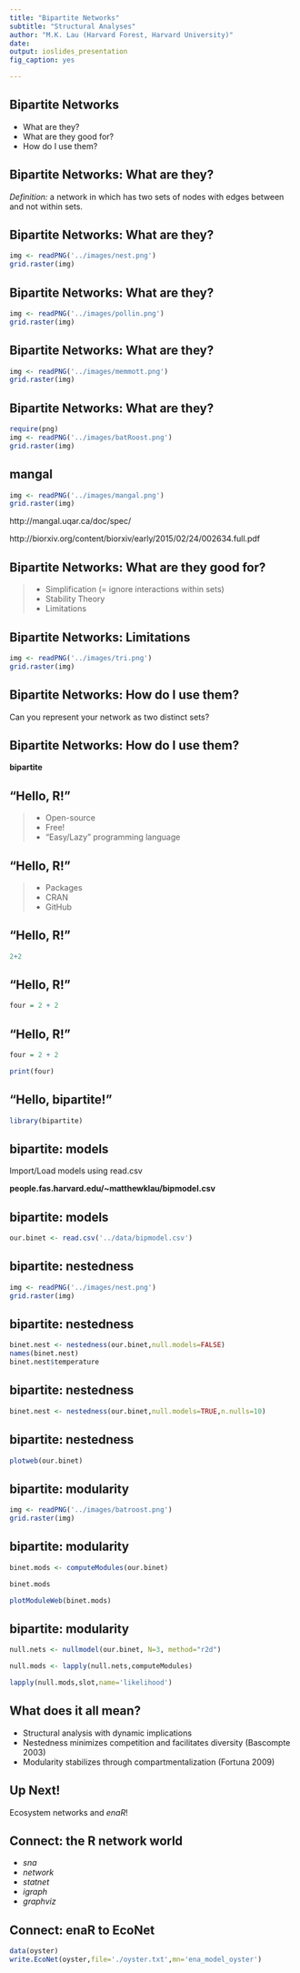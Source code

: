 ```yaml
---
title: "Bipartite Networks"
subtitle: "Structural Analyses"
author: "M.K. Lau (Harvard Forest, Harvard University)"
date:
output: ioslides_presentation
fig_caption: yes

---
```


## Bipartite Networks

- What are they?
- What are they good for?
- How do I use them?


## Bipartite Networks: What are they?

*Definition:* a network in which has two sets of nodes with edges
 between and not within sets.

## Bipartite Networks: What are they?

```r
img <- readPNG('../images/nest.png')
grid.raster(img)

```

## Bipartite Networks: What are they?

```r
img <- readPNG('../images/pollin.png')
grid.raster(img)

```


## Bipartite Networks: What are they?

```r
img <- readPNG('../images/memmott.png')
grid.raster(img)

```


## Bipartite Networks: What are they?

```r
require(png)
img <- readPNG('../images/batRoost.png')
grid.raster(img)

```



## mangal
```r
img <- readPNG('../images/mangal.png')
grid.raster(img)

```

http://mangal.uqar.ca/doc/spec/

http://biorxiv.org/content/biorxiv/early/2015/02/24/002634.full.pdf

## Bipartite Networks: What are they good for?

> - Simplification (= ignore interactions within sets)
> - Stability Theory 
> - Limitations

## Bipartite Networks: Limitations

```r
img <- readPNG('../images/tri.png')
grid.raster(img)

```

## Bipartite Networks: How do I use them?

Can you represent your network as two distinct sets?

## Bipartite Networks: How do I use them?

**bipartite**

## "Hello, R!"

> - Open-source
> - Free!
> - "Easy/Lazy" programming language

## "Hello, R!"

> - Packages
> - CRAN
> - GitHub

## "Hello, R!"

```r
2+2

```

## "Hello, R!"


```r
four = 2 + 2

```

## "Hello, R!"


```r
four = 2 + 2

print(four)

```

## "Hello, bipartite!"


```r
library(bipartite)

```

## bipartite: models

Import/Load models using read.csv

**people.fas.harvard.edu/~matthewklau/bipmodel.csv**

## bipartite: models


<!-- ```{r } -->
<!-- data(vazarr) -->
<!-- write.csv(vazarr,file='../data/bipmodel.csv') -->

<!-- ``` -->


```r
our.binet <- read.csv('../data/bipmodel.csv')

```


## bipartite: nestedness

```r
img <- readPNG('../images/nest.png')
grid.raster(img)

```

## bipartite: nestedness


```r
binet.nest <- nestedness(our.binet,null.models=FALSE)
names(binet.nest)
binet.nest$temperature

```

## bipartite: nestedness

```r
binet.nest <- nestedness(our.binet,null.models=TRUE,n.nulls=10)

```

## bipartite: nestedness

```r
plotweb(our.binet)

```

## bipartite: modularity

```r
img <- readPNG('../images/batroost.png')
grid.raster(img)

```

## bipartite: modularity

```r
binet.mods <- computeModules(our.binet)

```

```r
binet.mods

```

```r
plotModuleWeb(binet.mods)

```

## bipartite: modularity


```r
null.nets <- nullmodel(our.binet, N=3, method="r2d")

```

```r
null.mods <- lapply(null.nets,computeModules)

```

```r
lapply(null.mods,slot,name='likelihood')

```

## What does it all mean?

* Structural analysis with dynamic implications
* Nestedness minimizes competition and facilitates diversity (Bascompte 2003)
* Modularity stabilizes through compartmentalization (Fortuna 2009)

## Up Next!

Ecosystem networks and *enaR*!

## 

## Connect: the R network world

- *sna*
- *network*
- *statnet*
- *igraph*
- *graphviz*

## Connect: enaR to EcoNet


```r
data(oyster)
write.EcoNet(oyster,file='./oyster.txt',mn='ena_model_oyster')

```

